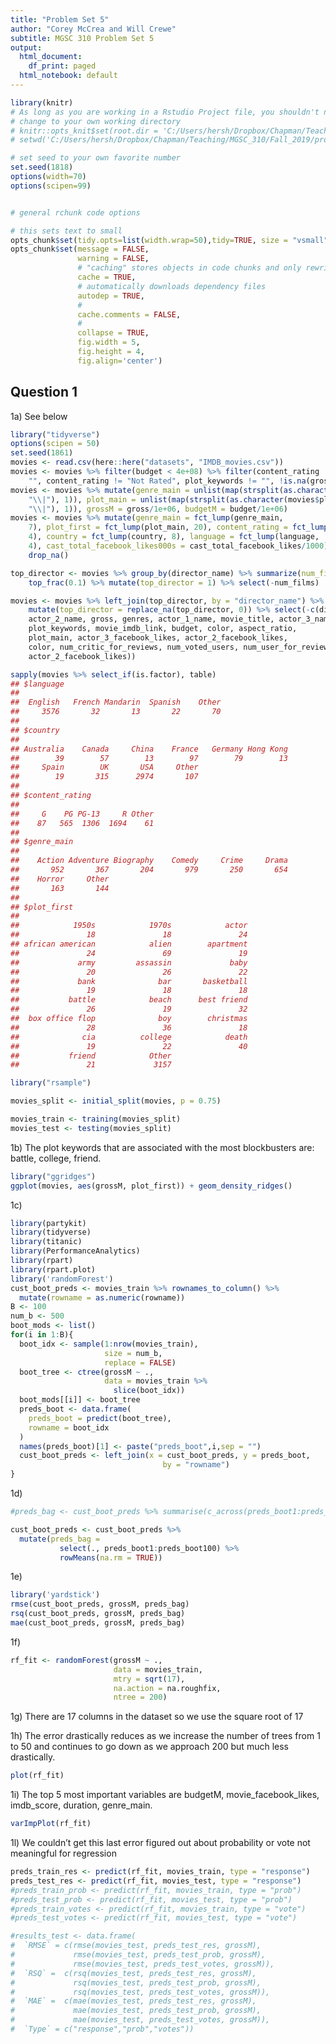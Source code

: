 ---
title: "Problem Set 5"
author: "Corey McCrea and Will Crewe"
subtitle: MGSC 310 Problem Set 5
output:
  html_document:
    df_print: paged
  html_notebook: default
---

```{r setup, include=FALSE}
library(knitr)
# As long as you are working in a Rstudio Project file, you shouldn't need to 'hard code' directories like this 
# change to your own working directory
# knitr::opts_knit$set(root.dir = 'C:/Users/hersh/Dropbox/Chapman/Teaching/MGSC_310/Fall_2019/problem_sets')
# setwd('C:/Users/hersh/Dropbox/Chapman/Teaching/MGSC_310/Fall_2019/problem_sets')

# set seed to your own favorite number
set.seed(1818)
options(width=70)
options(scipen=99)


# general rchunk code options

# this sets text to small
opts_chunk$set(tidy.opts=list(width.wrap=50),tidy=TRUE, size = "vsmall")  
opts_chunk$set(message = FALSE,                                          
               warning = FALSE,
               # "caching" stores objects in code chunks and only rewrites if you change things
               cache = TRUE,                               
               # automatically downloads dependency files
               autodep = TRUE,
               # 
               cache.comments = FALSE,
               # 
               collapse = TRUE,
               fig.width = 5,  
               fig.height = 4,
               fig.align='center')


```

## Question 1

1a) See below

```{r}
library("tidyverse")
options(scipen = 50)
set.seed(1861)
movies <- read.csv(here::here("datasets", "IMDB_movies.csv"))
movies <- movies %>% filter(budget < 4e+08) %>% filter(content_rating != 
    "", content_rating != "Not Rated", plot_keywords != "", !is.na(gross))
movies <- movies %>% mutate(genre_main = unlist(map(strsplit(as.character(movies$genres), 
    "\\|"), 1)), plot_main = unlist(map(strsplit(as.character(movies$plot_keywords), 
    "\\|"), 1)), grossM = gross/1e+06, budgetM = budget/1e+06)
movies <- movies %>% mutate(genre_main = fct_lump(genre_main, 
    7), plot_first = fct_lump(plot_main, 20), content_rating = fct_lump(content_rating, 
    4), country = fct_lump(country, 8), language = fct_lump(language, 
    4), cast_total_facebook_likes000s = cast_total_facebook_likes/1000) %>% 
    drop_na()

top_director <- movies %>% group_by(director_name) %>% summarize(num_films = n()) %>% 
    top_frac(0.1) %>% mutate(top_director = 1) %>% select(-num_films)

movies <- movies %>% left_join(top_director, by = "director_name") %>% 
    mutate(top_director = replace_na(top_director, 0)) %>% select(-c(director_name, 
    actor_2_name, gross, genres, actor_1_name, movie_title, actor_3_name, 
    plot_keywords, movie_imdb_link, budget, color, aspect_ratio, 
    plot_main, actor_3_facebook_likes, actor_2_facebook_likes, 
    color, num_critic_for_reviews, num_voted_users, num_user_for_reviews, 
    actor_2_facebook_likes))

sapply(movies %>% select_if(is.factor), table)
## $language
## 
##  English   French Mandarin  Spanish    Other 
##     3576       32       13       22       70 
## 
## $country
## 
## Australia    Canada     China    France   Germany Hong Kong 
##        39        57        13        97        79        13 
##     Spain        UK       USA     Other 
##        19       315      2974       107 
## 
## $content_rating
## 
##     G    PG PG-13     R Other 
##    87   565  1306  1694    61 
## 
## $genre_main
## 
##    Action Adventure Biography    Comedy     Crime     Drama 
##       952       367       204       979       250       654 
##    Horror     Other 
##       163       144 
## 
## $plot_first
## 
##            1950s            1970s            actor 
##               18               18               24 
## african american            alien        apartment 
##               24               69               19 
##             army         assassin             baby 
##               20               26               22 
##             bank              bar       basketball 
##               19               18               18 
##           battle            beach      best friend 
##               26               19               32 
##  box office flop              boy        christmas 
##               28               36               18 
##              cia          college            death 
##               19               22               40 
##           friend            Other 
##               21             3157

library("rsample")

movies_split <- initial_split(movies, p = 0.75)

movies_train <- training(movies_split)
movies_test <- testing(movies_split)
```


1b) The plot keywords that are associated with the most blockbusters are: battle, college, friend.

```{r}
library("ggridges")
ggplot(movies, aes(grossM, plot_first)) + geom_density_ridges()
```

1c) 
```{r}
library(partykit)
library(tidyverse)
library(titanic)
library(PerformanceAnalytics)
library(rpart)       
library(rpart.plot)  
library('randomForest')
cust_boot_preds <- movies_train %>% rownames_to_column() %>% 
  mutate(rowname = as.numeric(rowname))
B <- 100
num_b <- 500
boot_mods <- list() 
for(i in 1:B){
  boot_idx <- sample(1:nrow(movies_train), 
                     size = num_b,
                     replace = FALSE)
  boot_tree <- ctree(grossM ~ ., 
                     data = movies_train %>% 
                       slice(boot_idx)) 
  boot_mods[[i]] <- boot_tree
  preds_boot <- data.frame(
    preds_boot = predict(boot_tree),
    rowname = boot_idx 
  )  
  names(preds_boot)[1] <- paste("preds_boot",i,sep = "")
  cust_boot_preds <- left_join(x = cust_boot_preds, y = preds_boot,
                                  by = "rowname")
}

```


1d)
```{r}
#preds_bag <- cust_boot_preds %>% summarise(c_across(preds_boot1:preds_boot100))

cust_boot_preds <- cust_boot_preds %>% 
  mutate(preds_bag = 
           select(., preds_boot1:preds_boot100) %>% 
           rowMeans(na.rm = TRUE))

```


1e) 
```{r}
library('yardstick')
rmse(cust_boot_preds, grossM, preds_bag)
rsq(cust_boot_preds, grossM, preds_bag)
mae(cust_boot_preds, grossM, preds_bag)
```



1f)
```{r}
rf_fit <- randomForest(grossM ~ ., 
                       data = movies_train,
                       mtry = sqrt(17),
                       na.action = na.roughfix,
                       ntree = 200)
```



1g) There are 17 columns in the dataset so we use the square root of 17

1h) The error drastically reduces as we increase the number of trees from 1 to 50 and continues to go down as we approach
200 but much less drastically.
```{r}
plot(rf_fit)
```

1i) The top 5 most important variables are budgetM, movie_facebook_likes, imdb_score, duration, genre_main.
```{r}
varImpPlot(rf_fit)
```



1l) We couldn't get this last error figured out about probability or vote not meaningful for regression
```{r}

preds_train_res <- predict(rf_fit, movies_train, type = "response")
preds_test_res <- predict(rf_fit, movies_test, type = "response")
#preds_train_prob <- predict(rf_fit, movies_train, type = "prob")
#preds_test_prob <- predict(rf_fit, movies_test, type = "prob")
#preds_train_votes <- predict(rf_fit, movies_train, type = "vote")
#preds_test_votes <- predict(rf_fit, movies_test, type = "vote")

#results_test <- data.frame(
#  `RMSE` = c(rmse(movies_test, preds_test_res, grossM),
#             rmse(movies_test, preds_test_prob, grossM),
#             rmse(movies_test, preds_test_votes, grossM)),
#  `RSQ` =  c(rsq(movies_test, preds_test_res, grossM),
#             rsq(movies_test, preds_test_prob, grossM),
#             rsq(movies_test, preds_test_votes, grossM)),
#  `MAE` =  c(mae(movies_test, preds_test_res, grossM),
#             mae(movies_test, preds_test_prob, grossM),
#             mae(movies_test, preds_test_votes, grossM)),
#  `Type` = c("response","prob","votes"))




```












































